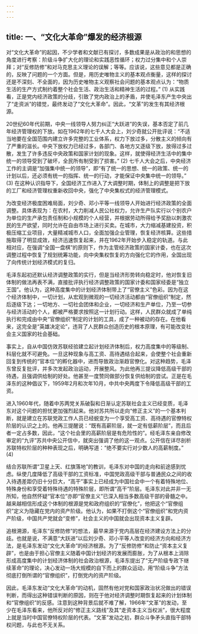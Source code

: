 ```yaml
---
---
---
```

title: 一、“文化大革命”爆发的经济根源
---




对“文化大革命”的起因，不少学者和文献已有探讨，多数成果是从政治的和思想的角度进行考察：阶级斗争扩大化的理论和实践恶性循环；权力过分集中和个人崇拜；对“反修防修”和对马克思主义理论的误解；等等。应该说，这些意见都是正确的，反映了问题的一个方面。但是，用历史唯物主义的基本观点衡量，这样的探讨还是不深刻、不全面的，因为历史唯物主义观察社会问题的基本观点认为：“物质生活的生产方式制约着整个社会生活、政治生活和精神生活的过程。” (1) 从实践看，正是党内经济政策的分歧，引致了党内政治上的矛盾，并使毛泽东产生中央出了“走资派”的错觉，最终发动了“文化大革命”。因此，“文革”的发生有其经济根源。

20世纪60年代前期，中央一线领导人努力纠正“大跃进”的失误，基本否定了前几年经济管理权的下放。如在1962年的七千人大会上，刘少奇就公开批评说：“不适当地要在全国范围内建立许多完整的工业体系，权力下放过多，分散主义的倾向有了严重的滋长。中央下放权力已经过多，各部门、各地方又逐级下放，放得过多过散，发生了许多违反中央政策和国家计划的现象。这样，就使得经济生活中的集中统一的领导受到了破坏，全民所有制受到了损害。” (2) 七千人大会之后，中央经济工作的主调是“加强集中统一的领导”，即“有了统一的思想、统一的政策、统一的计划以后，还必须有统一的指挥、统一的行动，才能保证中央集中统一的领导。” (3) 在这种认识指导下，全国经济工作进入了大调整时期，体制上的调整是把下放的工厂和经济管理权重新收回中央，强化了中央集权式的经济管理模式。

为改变经济极度困难局面，刘少奇、邓小平等一线领导人开始进行经济政策的全面调整。具体表现为：在农村，大力削减人民公社权力，允许生产队实行以个别农户为单位的生产承包责任制和小规模的个人经营，并根据劳动所得给予奖励以刺激农民的生产欲望，同时允许在自由市场上进行买卖。在城市，大力缩减基建投资，积极压缩工业项目，大量精减城市人口，全面加强企业管理，恢复经济核算。这些措施取得了明显成效，经济迅速恢复起来，并在1962年开始步入稳定的轨道。与此相对应，在强调“全国一盘棋”的原则下，作为主管经济政策的国家计委，也在这次调整过程中恢复了规划统筹功能，向中央集权恢复的方向强化它的作用，全国出现了向传统计划经济模式的复归。

毛泽东起初还默认经济调整政策的实行，但是当经济形势转向稳定时，他对恢复旧体制的做法再表不满，直接批评执行经济调整政策的国家计委和国家经委是“独立王国”。他认为，这种高度集中的计划经济体制带上了“官僚主义”色彩。因为在这个经济体制中，一切计划，从宏观到微观的一切经济活动都由“官僚组织”制定，然后逐级下达；一切地方、一切社会团体和企业，一切经济和生产单位，乃至一切参与经济活动的个人，都被严格要求按照这一计划行动。这样，人民群众就成了单纯执行和完成由中央“官僚组织”制定的计划的工具，成了一种被动的存在。在他看来，这完全是“英雄决定论”，违背了人民群众创造历史的根本原理，有可能改变社会主义国家的社会基础。

事实上，自从中国仿效苏联经验建立起计划经济体制后，权力高度集中的等级制、科层化就不可避免。一旦这种现象与高工资、高待遇结合起来，会使整个社会重新回复到传统的“官本位”的孵化器中，进而导致政治渐趋官僚化。对这种趋势，毛泽东曾反复批评，并多次发起政治运动，开展整风。为此他再三提议降低高级干部的待遇，且强调供给制的好处。他甚至一度赞同做部分恢复供给制的尝试。正是在毛泽东的这种倡议下，1959年2月和次年10月，中共中央两度下令降低高级干部的工资。

进入1960年代，随着中苏两党关系破裂和日渐认定苏联社会主义已经变质，毛泽东对这个问题的担忧更加强烈起来。他对苏共所以走向“修正主义”的一个基本判断，就是建立在苏联党政工作人员已经蜕变为一个享受高工资、高待遇的官僚特权阶层的认识之上的。他再三提醒说：“既有高薪阶层，就一定有低薪阶层”，而且后者一定占多数，因此，“这个社会里的高薪阶层是有危险性的”。经毛泽东亲自修改审定的“九评”苏共中央公开信中，就突出强调了他的这一观点。公开信在详尽剖析苏联特权阶层的种种表现之后，明确写道：“绝不要实行对少数人的高薪制度。” (4)

结合苏联所谓“卫星上天、红旗落地”的教训，毛泽东对中国的走向和前途感到忧虑。纵使几度降低了高级干部的工资标准，中国党政高级干部与普通民众之间的收入待遇差距仍旧十分巨大，“高干”事实上已经成为中国社会中一个有着特殊地位、特殊身份和享受着特殊待遇的特殊阶层，即所谓“高干”阶层。毛泽东对此并非一无所知，他自然怀疑“官本位”亦即“官僚主义”已深入相当多数高级干部的骨髓之中。越来越相信形成这个体制的根源是党和政府组织的“官僚化”，他把这个“官僚组织”定义为隐藏在党内的资产阶级。他认为，如果不打倒这个“官僚组织”和党内资产阶级，中国共产党就会“变修”，社会主义的中国就会出现资本主义复辟。

追根溯源，毛泽东“反修防修”的想法，最早来源于党内高层在经济建设方法上的分歧。也就是说，不满意“大跃进”以后刘少奇、邓小平等人改变的经济方向和经济方法，是毛泽东发动“文化大革命”的经济根源。为了“反修防修”和防止“资本主义复辟”，也是由于担心官僚主义随着中国计划经济的发展而膨胀，为了从根本上消除形成高度集中的计划经济体制的社会政治根源，毛泽东提出了“无产阶级专政下继续革命”的理论，决心发动一场大规模的自下而上的群众运动，用“阶级斗争”方法彻底打倒所谓的“官僚组织”，打倒党内的资产阶级。

因此，毛泽东发动“文化大革命”的动机，固然有他对党和国家政治状况做出的错误判断，而得出这种错误判断的原因，则在于他对经济调整时期恢复起来的计划体制和“官僚组织”的反感。注意到这种背景后就不难了解，1966年“文革”的发动，至少在毛泽东看来，他所反对的“修正主义路线”及其“走资本主义当权派”，很大程度上就是当时中国官僚特权阶层的代表。“文革”发动之初，群众斗争矛头直指干部特权问题，与此也不无关系。
